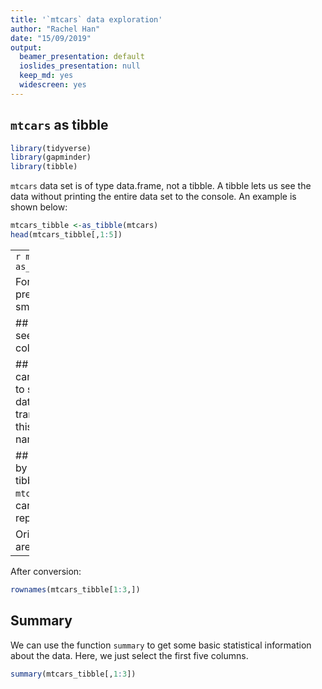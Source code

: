 ```yaml
---
title: '`mtcars` data exploration'
author: "Rachel Han"
date: "15/09/2019"
output:
  beamer_presentation: default
  ioslides_presentation: null
  keep_md: yes
  widescreen: yes
---
```

## `mtcars` as tibble


```r
library(tidyverse)
library(gapminder)
library(tibble)
```


`mtcars` data set is of type data.frame, not a tibble. A tibble lets us see the data without printing the entire data set to the console. An example is shown below:

```r
mtcars_tibble <-as_tibble(mtcars)
head(mtcars_tibble[,1:5])
```
---
```r
mtcars_tibble_subset <-as_tibble(mtcars[1:10,1:5])
```

For the purpose of the presentation, we will use a smaller subset of the data.

## Dimensions of data
Let's see how many rows and columns are there:
```r
rownum <- nrow(mtcars_tibble)
colnum <- ncol(mtcars_tibble)
cat("row:",rownum)
cat("column:",colnum)
```

## Glimpse {.smaller}
We can use the `glimpse` function to see the glimpse of the data. Notice that the data is transposed upon applying this function: the column names are now in rows. 
```r
glimpse(mtcars_tibble[1:4,1:4])
```

## Row names
Notice that by changing the data type to tibble, the row names of `mtcars` are not the strings of car names, but numbers representing the row.

Originally, the row names are:
```r
rownames(mtcars[1:3,])
```
---
After conversion:
```r
rownames(mtcars_tibble[1:3,])
```


## Summary {.smaller}
We can use the function `summary` to get some basic statistical information about the data. Here, we just select the first five columns.
```r
summary(mtcars_tibble[,1:3])
```

